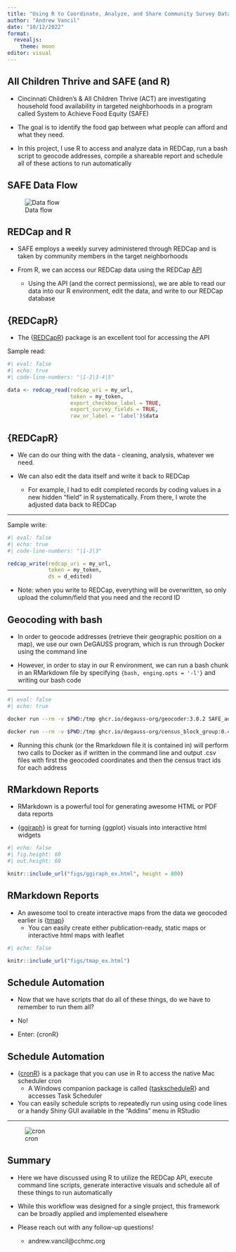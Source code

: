 ```yaml
---
title: "Using R to Coordinate, Analyze, and Share Community Survey Data"
author: "Andrew Vancil"
date: "10/12/2022"
format: 
  revealjs:
    theme: moon
editor: visual
---
```


## All Children Thrive and SAFE (and R)

-   Cincinnati Children's & All Children Thrive (ACT) are investigating household food availability in targeted neighborhoods in a program called System to Achieve Food Equity (SAFE)

-   The goal is to identify the food gap between what people can afford and what they need.

-   In this project, I use R to access and analyze data in REDCap, run a bash script to geocode addresses, compile a shareable report and schedule all of these actions to run automatically

## SAFE Data Flow

![Data flow](figs/safe_data_flow.svg)

## REDCap and R

-   SAFE employs a weekly survey administered through REDCap and is taken by community members in the target neighborhoods

-   From R, we can access our REDCap data using the REDCap [API](https://geomarker.io/r_api_talk/#1)

    -   Using the API (and the correct permissions), we are able to read our data into our R environment, edit the data, and write to our REDCap database

## {REDCapR}

-   The {[REDCapR](https://ouhscbbmc.github.io/REDCapR/)} package is an excellent tool for accessing the API

Sample read:

```r
#| eval: false
#| echo: true
#| code-line-numbers: "|1-2|3-4|5"

data <- redcap_read(redcap_uri = my_url,
                    token = my_token,
                    export_checkbox_label = TRUE,
                    export_survey_fields = TRUE,
                    raw_or_label = 'label')$data
```

## {REDCapR}

-   We can do our thing with the data - cleaning, analysis, whatever we need.

-   We can also edit the data itself and write it back to REDCap

    -   For example, I had to edit completed records by coding values in a new hidden "field" in R systematically. From there, I wrote the adjusted data back to REDCap

------------------------------------------------------------------------

Sample write:

```r
#| eval: false
#| echo: true
#| code-line-numbers: "|1-2|3"

redcap_write(redcap_uri = my_url,
             token = my_token,
             ds = d_edited)
```

-   Note: when you write to REDCap, everything will be overwritten, so only upload the column/field that you need and the record ID

## Geocoding with bash {.scrollable}

-   In order to geocode addresses (retrieve their geographic position on a map), we use our own DeGAUSS program, which is run through Docker using the command line

-   However, in order to stay in our R environment, we can run a bash chunk in an RMarkdown file by specifying `{bash, enging.opts = '-l'}` and writing our bash code

------------------------------------------------------------------------

```bash
#| eval: false
#| echo: true

docker run --rm -v $PWD:/tmp ghcr.io/degauss-org/geocoder:3.0.2 SAFE_addresses.csv

docker run --rm -v $PWD:/tmp ghcr.io/degauss-org/census_block_group:0.4.2 SAFE_addresses_geocoded_v3.0.2.csv 2020

```

-   Running this chunk (or the Rmarkdown file it is contained in) will perform two calls to Docker as if written in the command line and output .csv files with first the geocoded coordinates and then the census tract ids for each address

## RMarkdown Reports {.scrollable}

-   RMarkdown is a powerful tool for generating awesome HTML or PDF data reports

-   {[ggiraph](https://davidgohel.github.io/ggiraph/)} is great for turning {ggplot} visuals into interactive html widgets

```r
#| echo: false
#| fig.height: 60
#| out.height: 60

knitr::include_url("figs/ggiraph_ex.html", height = 800)

```

## RMarkdown Reports {.scrollable}

-   An awesome tool to create interactive maps from the data we geocoded earlier is {[tmap](https://r-tmap.github.io/tmap-book/)}
    -   You can easily create either publication-ready, static maps or interactive html maps with leaflet

```r
#| echo: false

knitr::include_url("figs/tmap_ex.html")

```

## Schedule Automation

::: incremental
-   Now that we have scripts that do all of these things, do we have to remember to run them all?

-   No!

-   Enter: {cronR}
:::

## Schedule Automation

-   {[cronR](https://github.com/bnosac/cronR)} is a package that you can use in R to access the native Mac scheduler cron
    -   A Windows companion package is called {[taskscheduleR](https://cran.r-project.org/web/packages/taskscheduleR/vignettes/taskscheduleR.html)} and accesses Task Scheduler
-   You can easily schedule scripts to repeatedly run using using code lines or a handy Shiny GUI available in the "Addins" menu in RStudio

------------------------------------------------------------------------

![cron](figs/cronR_screenshot.png)

## Summary

-   Here we have discussed using R to utilize the REDCap API, execute command line scripts, generate interactive visuals and schedule all of these things to run automatically

-   While this workflow was designed for a single project, this framework can be broadly applied and implemented elsewhere

-   Please reach out with any follow-up questions!

    -   andrew.vancil\@cchmc.org
